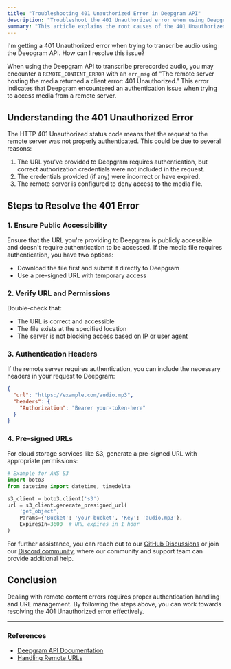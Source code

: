 ```yaml
---
title: "Troubleshooting 401 Unauthorized Error in Deepgram API"
description: "Troubleshoot the 401 Unauthorized error when using Deepgram's speech-to-text API to transcribe audio."
summary: "This article explains the root causes of the 401 Unauthorized error when using Deepgram's API and provides steps to resolve it, ensuring that the media URL is publicly accessible and authentication credentials are correct."
---
```


<CommunityQuestion>I'm getting a 401 Unauthorized error when trying to transcribe audio using the Deepgram API. How can I resolve this issue?</CommunityQuestion>

When using the Deepgram API to transcribe prerecorded audio, you may encounter a `REMOTE_CONTENT_ERROR` with an `err_msg` of "The remote server hosting the media returned a client error: 401 Unauthorized." This error indicates that Deepgram encountered an authentication issue when trying to access media from a remote server.

## Understanding the 401 Unauthorized Error

The HTTP 401 Unauthorized status code means that the request to the remote server was not properly authenticated. This could be due to several reasons:

1. The URL you've provided to Deepgram requires authentication, but correct authorization credentials were not included in the request.
2. The credentials provided (if any) were incorrect or have expired.
3. The remote server is configured to deny access to the media file.

## Steps to Resolve the 401 Error

### 1. Ensure Public Accessibility

Ensure that the URL you're providing to Deepgram is publicly accessible and doesn't require authentication to be accessed. If the media file requires authentication, you have two options:

- Download the file first and submit it directly to Deepgram
- Use a pre-signed URL with temporary access

### 2. Verify URL and Permissions

Double-check that:

- The URL is correct and accessible
- The file exists at the specified location
- The server is not blocking access based on IP or user agent

### 3. Authentication Headers

If the remote server requires authentication, you can include the necessary headers in your request to Deepgram:

```json
{
  "url": "https://example.com/audio.mp3",
  "headers": {
    "Authorization": "Bearer your-token-here"
  }
}
```

### 4. Pre-signed URLs

For cloud storage services like S3, generate a pre-signed URL with appropriate permissions:

```python
# Example for AWS S3
import boto3
from datetime import datetime, timedelta

s3_client = boto3.client('s3')
url = s3_client.generate_presigned_url(
    'get_object',
    Params={'Bucket': 'your-bucket', 'Key': 'audio.mp3'},
    ExpiresIn=3600  # URL expires in 1 hour
)
```

For further assistance, you can reach out to our [GitHub Discussions](https://github.com/orgs/deepgram/discussions) or join our [Discord community](https://discord.gg/deepgram), where our community and support team can provide additional help.

## Conclusion

Dealing with remote content errors requires proper authentication handling and URL management. By following the steps above, you can work towards resolving the 401 Unauthorized error effectively.

---

### References

- [Deepgram API Documentation](https://developers.deepgram.com)
- [Handling Remote URLs](https://developers.deepgram.com/docs/remote-urls)
